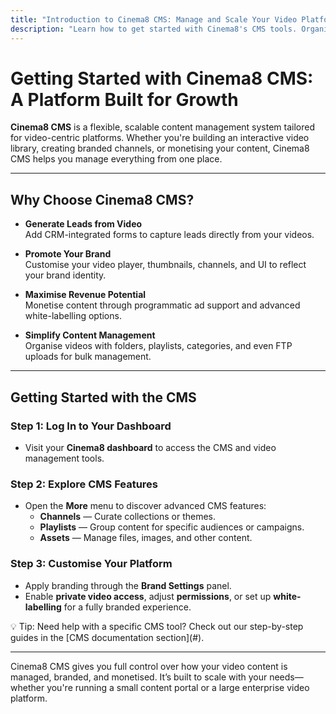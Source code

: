---
title: "Introduction to Cinema8 CMS: Manage and Scale Your Video Platform"
description: "Learn how to get started with Cinema8's CMS tools. Organise videos, brand your channels, set permissions and improve growth. Visit Cinema8."
---


# Getting Started with Cinema8 CMS: A Platform Built for Growth

**Cinema8 CMS** is a flexible, scalable content management system tailored for video-centric platforms. Whether you're building an interactive video library, creating branded channels, or monetising your content, Cinema8 CMS helps you manage everything from one place.

---

## Why Choose Cinema8 CMS?

- **Generate Leads from Video**  
  Add CRM-integrated forms to capture leads directly from your videos.

- **Promote Your Brand**  
  Customise your video player, thumbnails, channels, and UI to reflect your brand identity.

- **Maximise Revenue Potential**  
  Monetise content through programmatic ad support and advanced white-labelling options.

- **Simplify Content Management**  
  Organise videos with folders, playlists, categories, and even FTP uploads for bulk management.

---

## Getting Started with the CMS

<Steps>

### Step 1: Log In to Your Dashboard

- Visit your **Cinema8 dashboard** to access the CMS and video management tools.

### Step 2: Explore CMS Features

- Open the **More** menu to discover advanced CMS features:
  - **Channels** — Curate collections or themes.
  - **Playlists** — Group content for specific audiences or campaigns.
  - **Assets** — Manage files, images, and other content.

### Step 3: Customise Your Platform

- Apply branding through the **Brand Settings** panel.
- Enable **private video access**, adjust **permissions**, or set up **white-labelling** for a fully branded experience.

</Steps>

<Callout type="info">
💡 Tip: Need help with a specific CMS tool? Check out our step-by-step guides in the [CMS documentation section](#).
</Callout>

---

Cinema8 CMS gives you full control over how your video content is managed, branded, and monetised. It’s built to scale with your needs—whether you're running a small content portal or a large enterprise video platform.
